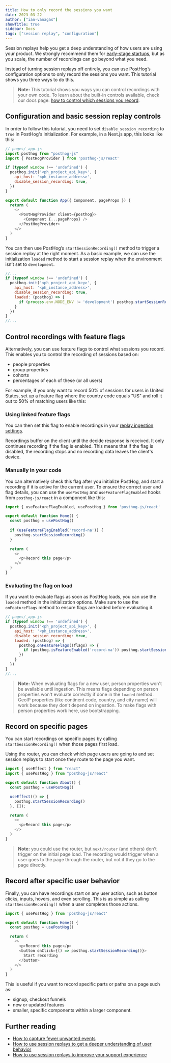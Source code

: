 ```yaml
---
title: How to only record the sessions you want
date: 2023-03-22
author: ["ian-vanagas"]
showTitle: true
sidebar: Docs
tags: ["session replay", "configuration"]
---
```



Session replays help you get a deep understanding of how users are using your product. We strongly recommend them for [early-stage startups](/blog/early-stage-analytics), but as you scale, the number of recordings can go beyond what you need.

Instead of turning session replays off entirely, you can use PostHog’s configuration options to only record the sessions you want. This tutorial shows you three ways to do this.

> **Note:** This tutorial shows you ways you can control recordings with your own code. To learn about the built-in controls available, check our docs page: [how to control which sessions you record](/docs/session-replay/how-to-control-which-sessions-you-record).

## Configuration and basic session replay controls

In order to follow this tutorial, you need to set `disable_session_recording` to `true` in PostHog's initialization. For example, in a Next.js app, this looks like this:

```js
// pages/_app.js
import posthog from "posthog-js"
import { PostHogProvider } from 'posthog-js/react'

if (typeof window !== 'undefined') {
  posthog.init('<ph_project_api_key>', {
    api_host: '<ph_instance_address>',
    disable_session_recording: true,
  })
}

export default function App({ Component, pageProps }) {
  return (
    <>
      <PostHogProvider client={posthog}>
        <Component {...pageProps} />
      </PostHogProvider>
    </>
  )
}
```

You can then use PostHog’s `startSessionRecording()` method to trigger a session replay at the right moment. As a basic example, we can use the initialization `loaded` method to start a session replay when the environment isn’t set to `development`.

```js
//...
if (typeof window !== 'undefined') {
  posthog.init('<ph_project_api_key>', {
    api_host: '<ph_instance_address>',
    disable_session_recording: true,
    loaded: (posthog) => {
      if (process.env.NODE_ENV != 'development') posthog.startSessionRecording()
    }
  })
}
//...
```

## Control recordings with feature flags

Alternatively, you can use feature flags to control what sessions you record. This enables you to control the recording of sessions based on: 

- people properties
- group properties
- cohorts
- percentages of each of these (or all users)

For example, if you only want to record 50% of sessions for users in United States, set up a feature flag where the country code equals "US" and roll it out to 50% of matching users like this:

<ProductScreenshot
    imageLight={flagLight} 
    imageDark={flagDark}
    alt="Feature flag to control session recordings" 
    classes="rounded"
/>

### Using linked feature flags

You can then set this flag to enable recordings in your [replay ingestion settings](https://us.posthog.com/settings/project-replay#replay-ingestion).

<ProductScreenshot
    imageLight={selectReplayControlLight} 
    imageDark={selectReplayControlDark}
    alt="Choosing a flag to enable recordings" 
    classes="rounded"
/>

Recordings buffer on the client until the decide response is received. It only continues recording if the flag is enabled. This means that if the flag is disabled, the recording stops and no recording data leaves the client's device.

### Manually in your code

You can alternatively check this flag after you initialize PostHog, and start a recording if it is active for the current user. To ensure the correct user and flag details, you can use the `usePostHog` and `useFeatureFlagEnabled` hooks from `posthog-js/react` in a component like this:

```js
import { useFeatureFlagEnabled, usePostHog } from 'posthog-js/react'

export default function Home() {
  const posthog = usePostHog()
  
  if (useFeatureFlagEnabled('record-na')) {
    posthog.startSessionRecording()
  }

  return (
    <>
      <p>Record this page</p>
    </>
  )
}
```

### Evaluating the flag on load

If you want to evaluate flags as soon as PostHog loads, you can use the `loaded` method in the initialization options. Make sure to use the `onFeatureFlags` method to ensure flags are loaded before evaluating it.

```js
// pages/_app.js
if (typeof window !== 'undefined') {
  posthog.init('<ph_project_api_key>', {
    api_host: '<ph_instance_address>',
    disable_session_recording: true,
    loaded: (posthog) => {
      posthog.onFeatureFlags((flags) => {
        if (posthog.isFeatureEnabled('record-na')) posthog.startSessionRecording()
      })
    }
  })
}
//...
```

> **Note:** When evaluating flags for a new user, person properties won't be available until ingestion. This means flags depending on person properties won't evaluate correctly if done in the `loaded` method. GeoIP properties (like continent code, country, and city name) will work because they don't depend on ingestion. To make flags with person properties work here, use bootstrapping.

## Record on specific pages

You can start recordings on specific pages by calling `startSessionRecording()` when those pages first load.

Using the router, you can check which page users are going to and set session replays to start once they route to the page you want.

```js
import { useEffect } from "react"
import { usePostHog } from "posthog-js/react"

export default function About() {
  const posthog = usePostHog()

  useEffect(() => {
    posthog.startSessionRecording()
  }, []);

  return (
    <>
      <p>Record this page</p>
    </>
  )
}
```

> **Note:** you could use the router, but `next/router` (and others) don’t trigger on the initial page load. The recording would trigger when a user goes to the page through the router, but not if they go to the page directly.

## Record after specific user behavior

Finally, you can have recordings start on any user action, such as button clicks, inputs, hovers, and even scrolling. This is as simple as calling `startSessionRecording()` when a user completes those actions.

```js
import { usePostHog } from 'posthog-js/react'

export default function Home() {
  const posthog = usePostHog()

  return (
    <>
      <p>Record this page</p>
      <button onClick={() => posthog.startSessionRecording()}>
        Start recording
      </button>
    </>
  )
}
```

This is useful if you want to record specific parts or paths on a page such as:

- signup, checkout funnels
- new or updated features
- smaller, specific components within a larger component.

## Further reading

- [How to capture fewer unwanted events](/tutorials/fewer-unwanted-events)
- [How to use session replays to get a deeper understanding of user behavior](/tutorials/explore-insights-session-recordings)
- [How to use session replays to improve your support experience](/tutorials/session-recordings-for-support)
